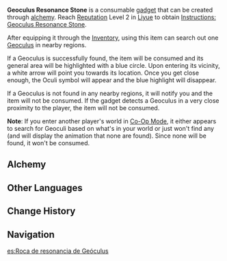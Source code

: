 {{Item Infobox
|id           = 220002
|image        = Item Geoculus Resonance Stone.png
|type         = Consumables
|group        = Oculus Resonance Stones
|invCategory  = Gadgets
|rarity       = 3
|effect       = A stone that can be used in [[Liyue]] to search for nearby [[Geoculi]].
|description  = This exquisite stone plate imitates a certain mysterious quality of the Geo [[Statues of The Seven]], causing it to lead people to the location of [[Geoculi]]. Elemental [[Oculi]] represent the lost power of the [[Statues of The Seven]] - perhaps offering this power back to the statue also has significance for the lands that the gods watch over.
|source1      = Reach [[Reputation]] Level 2 in [[Liyue]]
|reusable     = No
|usage        = Quick Use
|memento      = No
}}
{{Description|An exquisite stone plate that imitates a certain mysterious quality of the [[Geo]] [[Statues of The Seven]], causing it to lead people to the location of [[Geoculi]]. Elemental [[Oculi]] represent the lost power of the [[Statues of The Seven]] - perhaps offering this-power-back to the statues also has significance for the lands that the gods watch over.}}
'''Geoculus Resonance Stone''' is a consumable [[gadget]] that can be created through [[alchemy]]. Reach [[Reputation]] Level 2 in [[Liyue]] to obtain [[Instructions: Geoculus Resonance Stone]].

After equipping it through the [[Inventory]], using this item can search out one [[Geoculus]] in nearby regions.

If a Geoculus is successfully found, the item will be consumed and its general area will be highlighted with a blue circle. Upon entering its vicinity, a white arrow will point you towards its location. Once you get close enough, the Oculi symbol will appear and the blue highlight will disappear.

If a Geoculus is not found in any nearby regions, it will notify you and the item will not be consumed. If the gadget detects a Geoculus in a very close proximity to the player, the item will not be consumed.

'''Note''': If you enter another player's world in [[Co-Op Mode]], it either appears to search for Geoculi based on what's in your world or just won't find any (and will display the animation that none are found). Since none will be found, it won't be consumed.

==Alchemy==
{{Recipe
|type = Crafting
|Cor Lapis = 5
|Glaze Lily = 5
|Crystal Chunk = 1
|Mora = 500
|sort = Cor Lapis,Glaze Lily,Crystal Chunk,Mora
}}

==Other Languages==
{{Other Languages
|en      = Geoculus Resonance Stone
|zhs     = 岩神瞳共鸣石
|zhs_rm  = Yánshén-tǒng Gòngmíng-shí
|zht     = 岩神瞳共鳴石
|zht_rm  = Yánshén-tǒng Gòngmíng-shí
|zh_tl   = Geoculus Resonance Stone
|ja      = 岩神の瞳の共鳴石
|ja_rm   = Ganshin no Hitomi no Kyoumeiseki
|ja_tl   = Geoculus Resonance Stone
|ko      = 바위 {{tt|신|神}}의 눈{{tt|동자|瞳子}} {{tt|공명석|共鳴石}}
|ko_rm   = Bawi Sin-ui Nundongja Gongmyeongseok
|ko_tl   = Rock God's Pupil Resonance Stone
|es      = Roca de resonancia de geóculus
|es_tl   = Geoculus Resonance Stone
|fr      = Pierre de résonance Géoculus
|fr_tl   = Geoculus Resonance Stone
|ru      = Камень эха геокула
|ru_tl   = 
|th      = Geoculus Resonance Stone
|vi      = Đá Cộng Hưởng Nham Thần Đồng
|vi_tl   = 
|de      = Geoculus-Resonanzstein
|de_tl   = Geoculus Resonance Stone
|id      = Geoculus Resonance Stone
|pt      = Pedra de Ressonância de Geoculus
|pt_tl   = Geoculus Resonance Stone
}}

==Change History==
{{Change History|1.1}}

==Navigation==
{{Gadget Navbox}}

[[es:Roca de resonancia de Geóculus]]